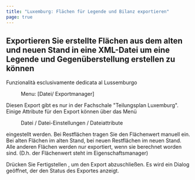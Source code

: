 ```yaml
---
title: "Luxemburg: Flächen für Legende und Bilanz exportieren"
page: true
---
```

## Exportieren Sie erstellte Fl&#228;chen aus dem alten und neuen Stand in eine XML-Datei um eine Legende und Gegen&#252;berstellung erstellen zu k&#246;nnen
<Success>
Funzionalit&#224; esclusivamente dedicata al Lussemburgo
</Success>

<GeoMapper> <Menu> Menu: [Datei/ Exportmanager] </Menu> 

<Warning>
Diesen Export gibt es nur in der Fachschale &quot;Teilungsplan Luxemburg&quot;. 
</Warning>

<Success>
Einige Attribute f&#252;r den Export k&#246;nnen &#252;ber das Men&#252;  <Menu>Datei / Datei-Einstellungen / Dateiattribute</Menu>  eingestellt werden.
</Success>

<Success>
Bei Restfl&#228;chen tragen Sie den Fl&#228;chenwert manuell ein. Bei alten Fl&#228;chen im alten Stand, bei neuen Restfl&#228;chen im neuen Stand.
</Success>

<Success>
Alle anderen Fl&#228;chen werden nur exportiert, wenn sie berechnet worden sind. (D.h. der Fl&#228;chenwert steht im Eigenschaftsmanager)
</Success>


Dr&#252;cken Sie  <Border>Fertigstellen</Border> , um den Export abzuschlie&#223;en. Es wird ein Dialog ge&#246;ffnet, der den Status des Exportes anzeigt.
</GeoMapper>